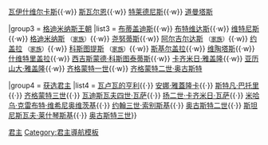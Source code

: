 {{Navbox
|name  = Monarchs of Lithuania
|title = [[立陶宛统治者列表|立陶宛君主]]
|liststyle = padding:0.25em 0; line-height:1.4em; 
|group1 = [[立陶宛统治者列表#立陶宛王國 (1236–1569)|立陶宛国王]]
|list1  = {{nowrap begin}} [[明道加斯]]
|group2 = [[明道加斯家族|明道加斯王朝]]
|list2  = {{nowrap begin}} [[特莱尼奥塔]]{{·w}} [[瓦伊什维尔卡斯]]{{·w}} [[斯瓦尔恩]]{{·w}} [[特莱德尼斯]]{{·w}} [[立陶宛的道曼塔斯|道曼塔斯]] {{nowrap end}}

|group3 = [[格迪米纳斯王朝]]
|list3  = {{nowrap begin}} [[布蒂盖迪斯]]{{·w}} [[布特维达斯]]{{·w}} [[维特尼斯]]{{·w}} [[格迪米纳斯]] <small>（[[格迪米纳斯家族|家族]]）</small>{{·w}} [[尧努蒂斯]]{{·w}} [[阿尔吉尔达斯]]&nbsp;<small>（[[阿尔吉尔达斯家族|家族]]）</small>{{·w}} [[约盖拉]]&nbsp;<small>（[[雅盖隆王朝|家族]]）</small>{{·w}} [[科斯图提斯]]&nbsp;<small>（[[科斯图提斯家族|家族]]）</small>{{·w}} [[斯基尔盖拉]]{{·w}} [[维陶塔斯]]{{·w}} [[什维特里盖拉]]{{·w}} [[西吉斯蒙德·科斯图泰蒂斯]]{{·w}} [[卡齐米日四世|卡齐米日·雅盖隆]]{{·w}} [[亚历山大 (波兰)|亚历山大·雅盖隆]]{{·w}} [[齐格蒙特一世]]{{·w}} [[齐格蒙特二世·奥古斯特]] {{nowrap end}}

|group4 = [[自由选王制|获选君主]]
|list4  = [[亨利三世 (法兰西)|瓦卢瓦的亨利]]{{·}} [[安娜·雅蓋隆卡 (波蘭國王)|安娜·雅蓋隆卡]]{{·}} [[斯特凡·巴托里]]{{·}} [[齐格蒙特三世]]{{·}} [[瓦迪斯瓦夫四世·瓦萨]]{{·}} [[约翰二世 (波兰)|扬二世·卡齐米日·瓦萨]]{{·}} [[米哈乌·克雷布特·维希尼奥维茨基]]{{·}} [[约翰三世 (波兰)|约翰三世·索别斯基]]{{·}} [[奥古斯特二世 (波兰)|奥古斯特二世]]{{·}} [[斯坦尼斯瓦夫·莱什琴斯基]]{{·}} [[奥古斯特三世 (波兰)|奥古斯特三世]]}}<noinclude>
[[Category:立陶宛人|君主]]
[[Category:君主導航模板]]
</noinclude>